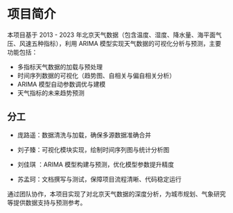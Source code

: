 # 项目简介

本项目基于 2013 - 2023 年北京天气数据（包含温度、湿度、降水量、海平面气压、风速五种指标），利用 ARIMA 模型实现天气数据的可视化分析与预测，主要功能包括：

- 多指标天气数据的加载与预处理
- 时间序列数据的可视化（趋势图、自相关与偏自相关分析）
- ARIMA 模型自动参数调优与建模
- 天气指标的未来趋势预测

## 分工

- 庞路遥：数据清洗与加载，确保多源数据准确合并

- 刘子臻：可视化模块实现，绘制时间序列图与统计分析图

- 刘佳琪 ：ARIMA 模型构建与预测，优化模型参数提升精度

- 苏孟珂：文档撰写与测试，保障项目流程清晰、代码稳定运行

通过团队协作，本项目实现了对北京天气数据的深度分析，为城市规划、气象研究等提供数据支持与预测参考。
